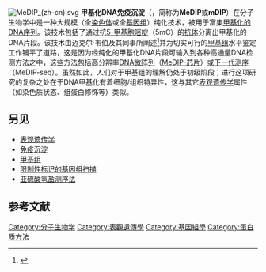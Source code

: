[[File:MeDIP_(zh-cn).svg|thumbnail]]
'''甲基化DNA免疫沉淀'''（{{lang-en|Methylated DNA immunoprecipitation}}，简称为'''MeDIP'''或'''mDIP'''）在分子生物学中是一种大规模（全[[染色体|染色体]]或全[[基因组|基因组]]）纯化技术，被用于富集[[DNA甲基化|甲基化的DNA序列]]。该技术包括了通过抗[[5-甲基胞嘧啶|5-甲基胞嘧啶]]（5mC）的[[抗体|抗体]]分离出甲基化的DNA片段。该技术由迈克尔·韦伯及其同事所阐述<ref name="weber2005">{{cite journal |author=Weber M, Davies JJ, Wittig D, ''et al.'' |title=Chromosome-wide and promoter-specific analyses identify sites of differential DNA methylation in normal and transformed human cells |journal=Nat. Genet. |volume=37 |issue=8 |pages=853–62 |pmid=16007088 |doi=10.1038/ng1598|date=August 2005}}</ref>并为切实可行的[[甲基组|甲基组]]水平鉴定工作铺平了道路，这是因为经纯化的甲基化DNA片段可输入到各种高通量DNA检测方法之中，这些方法包括高分辨率[[DNA微阵列|DNA微阵列]]（[[分块阵列#MeDIP-芯片|MeDIP-芯片]]）或[[下一代测序|下一代测序]]（MeDIP-seq）。虽然如此，人们对于甲基组的理解仍处于初级阶段；进行这项研究的复杂之处在于DNA甲基化有着细胞/组织特异性，这与其它[[表观遗传学|表观遗传学]]属性（如染色质状态、组蛋白修饰等）类似。

== 另见 ==
* [[表观遗传学|表观遗传学]]
* [[免疫沉淀|免疫沉淀]]
* [[甲基组|甲基组]]
* [[限制性标记的基因组扫描|限制性标记的基因组扫描]]
* [[亚硫酸氢盐测序法|亚硫酸氢盐测序法]]

== 参考文献 ==
{{Reflist|2}}

[[Category:分子生物学|Category:分子生物学]]
[[Category:表觀遺傳學|Category:表觀遺傳學]]
[[Category:基因組學|Category:基因組學]]
[[Category:蛋白质方法|Category:蛋白质方法]]